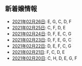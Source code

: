 新着嬢情報
----

- [2021年02月26日](/new/2021-02-26): E, G, C, D, F
- [2021年02月25日](/new/2021-02-25): C, F, D, E
- [2021年02月24日](/new/2021-02-24): D, F, E, C, G
- [2021年02月23日](/new/2021-02-23): D, F, E, G, C
- [2021年02月22日](/new/2021-02-22): D, E, F, C, G
- [2021年02月21日](/new/2021-02-21): F, C, D, E
- [2021年02月20日](/new/2021-02-20): C, H, D, E, G, F
